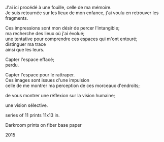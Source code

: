 
J'ai ici procédé à une fouille, celle de ma mémoire.<br />
Je suis retournée sur les lieux de mon enfance, j'ai voulu en retrouver les fragments.

Ces impressions sont mon désir de percer l'intangible;<br />
ma recherche des lieux où j'ai évolué;<br />
une tentative pour comprendre ces espaces qui m'ont entouré;<br />
distinguer ma trace<br />
<Space x={32} />ainsi que les leurs.

Capter l'espace effacé;<br />
<Space x={16} />perdu.

Capter l'espace pour le rattraper.<br />
Ces images sont issues d'une impulsion<br />
celle de me montrer ma perception de ces morceaux d'endroits;

<Space x={8} />de vous montrer une réflexion sur la vision humaine;

<Space x={32} />une vision sélective.






series of 11 prints 11x13 in.

Darkroom prints on fiber base paper 

2015